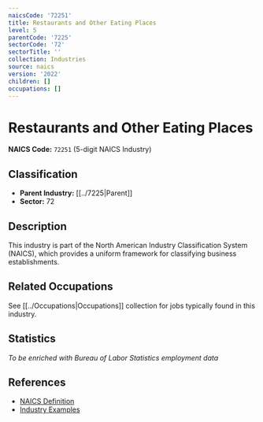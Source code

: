 ```yaml
---
naicsCode: '72251'
title: Restaurants and Other Eating Places
level: 5
parentCode: '7225'
sectorCode: '72'
sectorTitle: ''
collection: Industries
source: naics
version: '2022'
children: []
occupations: []
---
```

# Restaurants and Other Eating Places

**NAICS Code:** `72251` (5-digit NAICS Industry)

## Classification

- **Parent Industry:** [[../7225|Parent]]
- **Sector:** 72

## Description

This industry is part of the North American Industry Classification System (NAICS), which provides a uniform framework for classifying business establishments.

## Related Occupations

See [[../Occupations|Occupations]] collection for jobs typically found in this industry.

## Statistics

*To be enriched with Bureau of Labor Statistics employment data*

## References

- [NAICS Definition](https://www.census.gov/naics/)
- [Industry Examples](https://www.census.gov/naics/2022NAICS/)

